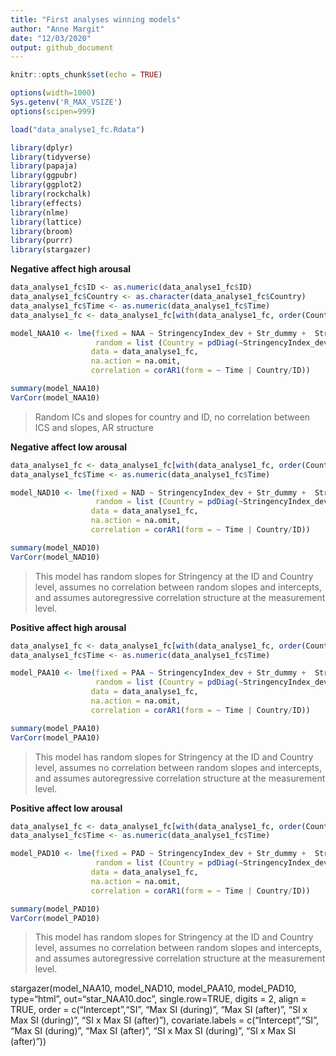 ```yaml
---
title: "First analyses winning models"
author: "Anne Margit"
date: "12/03/2020"
output: github_document
---
```


```r
knitr::opts_chunk$set(echo = TRUE)
```

```r
options(width=1000)
Sys.getenv('R_MAX_VSIZE')
options(scipen=999)
```

```r
load("data_analyse1_fc.Rdata")
```

```r
library(dplyr)
library(tidyverse)
library(papaja)
library(ggpubr)
library(ggplot2)
library(rockchalk)
library(effects)
library(nlme)
library(lattice)
library(broom)
library(purrr)
library(stargazer)
```
**Negative affect high arousal**

```r
data_analyse1_fc$ID <- as.numeric(data_analyse1_fc$ID)
data_analyse1_fc$Country <- as.character(data_analyse1_fc$Country)
data_analyse1_fc$Time <- as.numeric(data_analyse1_fc$Time)
data_analyse1_fc <- data_analyse1_fc[with(data_analyse1_fc, order(Country, ID, Time)),]

model_NAA10 <- lme(fixed = NAA ~ StringencyIndex_dev + Str_dummy +  StringencyIndex_dev*Str_dummy,
                   random = list (Country = pdDiag(~StringencyIndex_dev), ID = pdDiag(~StringencyIndex_dev)),
                  data = data_analyse1_fc, 
                  na.action = na.omit,
                  correlation = corAR1(form = ~ Time | Country/ID))

summary(model_NAA10)
VarCorr(model_NAA10)
```
> Random ICs and slopes for country and ID, no correlation between ICS and slopes, AR structure

**Negative affect low arousal**
```r
data_analyse1_fc <- data_analyse1_fc[with(data_analyse1_fc, order(Country, ID, Time)),]
data_analyse1_fc$Time <- as.numeric(data_analyse1_fc$Time)

model_NAD10 <- lme(fixed = NAD ~ StringencyIndex_dev + Str_dummy +  StringencyIndex_dev*Str_dummy,
                   random = list (Country = pdDiag(~StringencyIndex_dev), ID = pdDiag(~StringencyIndex_dev)),
                  data = data_analyse1_fc, 
                  na.action = na.omit,
                  correlation = corAR1(form = ~ Time | Country/ID))

summary(model_NAD10)
VarCorr(model_NAD10)
```

> This model has random slopes for Stringency at the ID and Country level, assumes no correlation between random slopes and intercepts, and assumes autoregressive correlation structure at the measurement level. 


**Positive affect high arousal**

```r
data_analyse1_fc <- data_analyse1_fc[with(data_analyse1_fc, order(Country, ID, Time)),]
data_analyse1_fc$Time <- as.numeric(data_analyse1_fc$Time)

model_PAA10 <- lme(fixed = PAA ~ StringencyIndex_dev + Str_dummy +  StringencyIndex_dev*Str_dummy,
                   random = list (Country = pdDiag(~StringencyIndex_dev), ID = pdDiag(~StringencyIndex_dev)),
                  data = data_analyse1_fc, 
                  na.action = na.omit,
                  correlation = corAR1(form = ~ Time | Country/ID))

summary(model_PAA10)
VarCorr(model_PAA10)
```

> This model has random slopes for Stringency at the ID and Country level, assumes no correlation between random slopes and intercepts, and assumes autoregressive correlation structure at the measurement level. 


**Positive affect low arousal**
```r
data_analyse1_fc <- data_analyse1_fc[with(data_analyse1_fc, order(Country, ID, Time)),]
data_analyse1_fc$Time <- as.numeric(data_analyse1_fc$Time)

model_PAD10 <- lme(fixed = PAD ~ StringencyIndex_dev + Str_dummy +  StringencyIndex_dev*Str_dummy,
                   random = list (Country = pdDiag(~StringencyIndex_dev), ID = pdDiag(~StringencyIndex_dev)),
                  data = data_analyse1_fc, 
                  na.action = na.omit,
                  correlation = corAR1(form = ~ Time | Country/ID))

summary(model_PAD10)
VarCorr(model_PAD10)
```

> This model has random slopes for Stringency at the ID and Country level, assumes no correlation between random slopes and intercepts, and assumes autoregressive correlation structure at the measurement level. 


stargazer(model_NAA10, model_NAD10, model_PAA10, model_PAD10,
type="html",
out="star_NAA10.doc",  single.row=TRUE, digits = 2, align = TRUE, 
order = c("Intercept","SI", "Max SI (during)", "Max SI (after)", "SI x Max SI (during)", "SI x Max SI (after)"), 
covariate.labels = c("Intercept","SI", "Max SI (during)", "Max SI (after)", 
"SI x Max SI (during)", "SI x Max SI (after)"))







